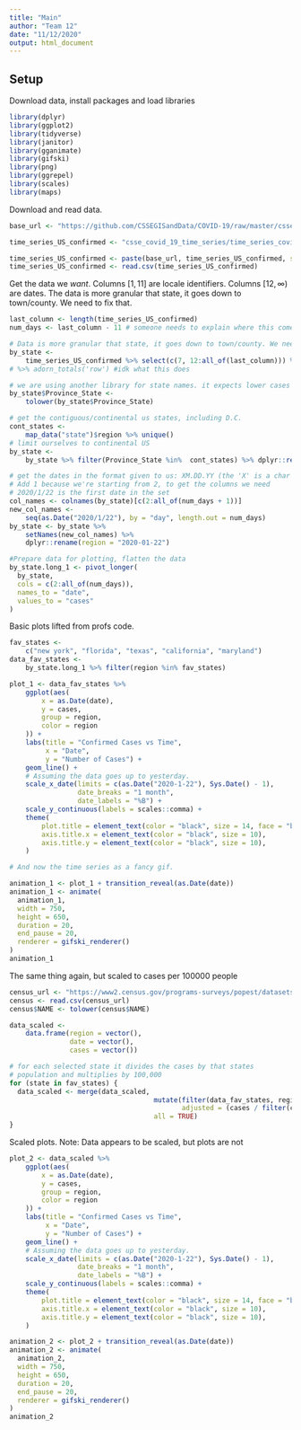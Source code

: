```yaml
---
title: "Main"
author: "Team 12"
date: "11/12/2020"
output: html_document
---
```


## Setup

Download data, install packages and load libraries

```r
library(dplyr)
library(ggplot2)
library(tidyverse)
library(janitor)
library(gganimate)
library(gifski)
library(png)
library(ggrepel)
library(scales)
library(maps)
```

Download and read data.

```r
base_url <- "https://github.com/CSSEGISandData/COVID-19/raw/master/csse_covid_19_data/"

time_series_US_confirmed <- "csse_covid_19_time_series/time_series_covid19_confirmed_US.csv"

time_series_US_confirmed <- paste(base_url, time_series_US_confirmed, sep = "")
time_series_US_confirmed <- read.csv(time_series_US_confirmed)
```

Get the data we *want*. Columns $\left[1,11\right]$ are locale identifiers. Columns $\left[12,\infty\right)$ are dates. The data is more granular that state, it goes down to town/county. We need to fix that.

```r
last_column <- length(time_series_US_confirmed)
num_days <- last_column - 11 # someone needs to explain where this comes from.

# Data is more granular that state, it goes down to town/county. We need to group them together by state.
by_state <-
	time_series_US_confirmed %>% select(c(7, 12:all_of(last_column))) %>% group_by(Province_State) %>% summarize_at(vars(2:all_of(num_days)), sum)
# %>% adorn_totals('row') #idk what this does

# we are using another library for state names. it expects lower cases names
by_state$Province_State <-
	tolower(by_state$Province_State)

# get the contiguous/continental us states, including D.C.
cont_states <-
	map_data("state")$region %>% unique()
# limit ourselves to continental US
by_state <-
	by_state %>% filter(Province_State %in%  cont_states) %>% dplyr::rename(region = Province_State)

# get the dates in the format given to us: XM.DD.YY (the 'X' is a char literal of unknown purpose)
# Add 1 because we're starting from 2, to get the columns we need
# 2020/1/22 is the first date in the set
col_names <- colnames(by_state)[c(2:all_of(num_days + 1))]
new_col_names <-
	seq(as.Date("2020/1/22"), by = "day", length.out = num_days)
by_state <- by_state %>%
	setNames(new_col_names) %>%
	dplyr::rename(region = "2020-01-22")

#Prepare data for plotting, flatten the data
by_state.long_1 <- pivot_longer(
  by_state,
  cols = c(2:all_of(num_days)),
  names_to = "date",
  values_to = "cases"
)
```

Basic plots lifted from profs code.

```r
fav_states <-
	c("new york", "florida", "texas", "california", "maryland")
data_fav_states <-
	by_state.long_1 %>% filter(region %in% fav_states)

plot_1 <- data_fav_states %>%
	ggplot(aes(
		x = as.Date(date),
		y = cases,
		group = region,
		color = region
	)) +
	labs(title = "Confirmed Cases vs Time",
		 x = "Date",
		 y = "Number of Cases") +
	geom_line() +
	# Assuming the data goes up to yesterday.
	scale_x_date(limits = c(as.Date("2020-1-22"), Sys.Date() - 1),
				 date_breaks = "1 month",
				 date_labels = "%B") +
	scale_y_continuous(labels = scales::comma) +
	theme(
		plot.title = element_text(color = "black", size = 14, face = "bold.italic"),
		axis.title.x = element_text(color = "black", size = 10),
		axis.title.y = element_text(color = "black", size = 10),
	)

# And now the time series as a fancy gif.

animation_1 <- plot_1 + transition_reveal(as.Date(date))
animation_1 <- animate(
  animation_1,
  width = 750,
  height = 650,
  duration = 20,
  end_pause = 20,
  renderer = gifski_renderer()
)
animation_1
```

The same thing again, but scaled to cases per 100000 people

```r
census_url <- "https://www2.census.gov/programs-surveys/popest/datasets/2010-2019/state/detail/SCPRC-EST2019-18+POP-RES.csv"
census <- read.csv(census_url)
census$NAME <- tolower(census$NAME)

data_scaled <-
	data.frame(region = vector(),
			   date = vector(),
			   cases = vector())

# for each selected state it divides the cases by that states
# population and multiplies by 100,000
for (state in fav_states) {
  data_scaled <- merge(data_scaled,
                                    mutate(filter(data_fav_states, region == state),
                                           adjusted = (cases / filter(census, NAME == state)$POPESTIMATE2019) * 100000),
                                    all = TRUE)
}
```

Scaled plots. Note: Data appears to be scaled, but plots are not

```r
plot_2 <- data_scaled %>%
	ggplot(aes(
		x = as.Date(date),
		y = cases,
		group = region,
		color = region
	)) +
	labs(title = "Confirmed Cases vs Time",
		 x = "Date",
		 y = "Number of Cases") +
	geom_line() +
	# Assuming the data goes up to yesterday.
	scale_x_date(limits = c(as.Date("2020-1-22"), Sys.Date() - 1),
				 date_breaks = "1 month",
				 date_labels = "%B") +
	scale_y_continuous(labels = scales::comma) +
	theme(
		plot.title = element_text(color = "black", size = 14, face = "bold.italic"),
		axis.title.x = element_text(color = "black", size = 10),
		axis.title.y = element_text(color = "black", size = 10),
	)

animation_2 <- plot_2 + transition_reveal(as.Date(date))
animation_2 <- animate(
  animation_2,
  width = 750,
  height = 650,
  duration = 20,
  end_pause = 20,
  renderer = gifski_renderer()
)
animation_2
```
